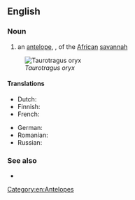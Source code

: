 ==English==

===Noun===
{{en-noun}}

# an [[antelope]], {{taxlink|Taurotragus oryx|species}}, of the [[African]] [[savannah]]

[[Image:Taurotragus oryx.jpg|thumb|''Taurotragus oryx'']]

====Translations====
{{trans-top|antelope}}
* Dutch: {{t|nl|Kaapse elandantilope|m}}
* Finnish: {{t|fi|hirviantilooppi}}
* French: {{t|fr|antilope canna}}
{{trans-mid}}
* German: {{t|de|Elenantilope}}
* Romanian: {{t|ro|antilopă-elan|f}}
* Russian: {{t+|ru|ка́нна|f}}
{{trans-bottom}}

===See also===
* {{pedialite|Common Eland}}

[[Category:en:Antelopes]]